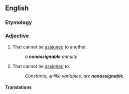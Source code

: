 ==English==

===Etymology===
{{prefix|en|non|assignable}}

===Adjective===
{{en-adj|-}}

# That cannot be [[assign]]ed to another.
#: ''a '''nonassignable''' annuity''
# {{lb|en|computing|programming}} That cannot be [[assigned]] to.
#: ''Constants, unlike variables, are '''nonassignable'''.''

====Translations====
{{trans-top|that cannot be assigned to another}}
{{trans-mid}}
{{trans-bottom}}